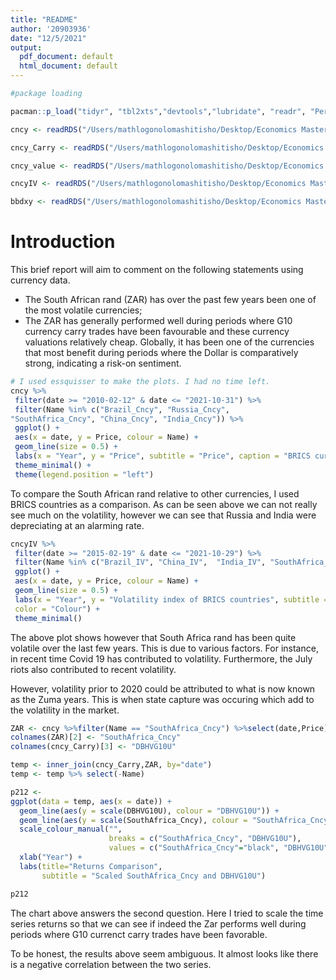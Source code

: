 ```yaml
---
title: "README"
author: '20903936'
date: "12/5/2021"
output:
  pdf_document: default
  html_document: default
---
```


```r

#package loading 

pacman::p_load("tidyr", "tbl2xts","devtools","lubridate", "readr", "PerformanceAnalytics", "ggplot2", "dplyr","tidyverse","xts")

cncy <- readRDS("/Users/mathlogonolomashitisho/Desktop/Economics Masters /Semester 2/Fin Metrics/Financial Econometrics Practical/data/currencies.rds",refhook = NULL)

cncy_Carry <- readRDS("/Users/mathlogonolomashitisho/Desktop/Economics Masters /Semester 2/Fin Metrics/Financial Econometrics Practical/data/cncy_Carry.rds",refhook = NULL)

cncy_value <- readRDS("/Users/mathlogonolomashitisho/Desktop/Economics Masters /Semester 2/Fin Metrics/Financial Econometrics Practical/data/cncy_value.rds",refhook = NULL)

cncyIV <- readRDS("/Users/mathlogonolomashitisho/Desktop/Economics Masters /Semester 2/Fin Metrics/Financial Econometrics Practical/data/cncyIV.rds",refhook = NULL)

bbdxy <- readRDS("/Users/mathlogonolomashitisho/Desktop/Economics Masters /Semester 2/Fin Metrics/Financial Econometrics Practical/data/bbdxy.rds",refhook = NULL)

```

# Introduction

This brief report will aim to comment on the following statements using currency data.

- The South African rand (ZAR) has over the past few years been one of the most volatile
currencies;
-  The ZAR has generally performed well during periods where G10 currency carry trades
have been favourable and these currency valuations relatively cheap. Globally, it has been
one of the currencies that most benefit during periods where the Dollar is comparatively
strong, indicating a risk-on sentiment.


```r
# I used essquisser to make the plots. I had no time left. 
cncy %>%
 filter(date >= "2010-02-12" & date <= "2021-10-31") %>%
 filter(Name %in% c("Brazil_Cncy", "Russia_Cncy", 
"SouthAfrica_Cncy", "China_Cncy", "India_Cncy")) %>%
 ggplot() +
 aes(x = date, y = Price, colour = Name) +
 geom_line(size = 0.5) +
 labs(x = "Year", y = "Price", subtitle = "Price", caption = "BRICS currency comparison") +
 theme_minimal() +
 theme(legend.position = "left")
```
To compare the South African rand relative to other currencies, I used BRICS countries as a comparison. As can be seen above we can not really see much on the volatility, however we can see that Russia and India were depreciating at an alarming rate.

```r

cncyIV %>%
 filter(date >= "2015-02-19" & date <= "2021-10-29") %>%
 filter(Name %in% c("Brazil_IV", "China_IV",  "India_IV", "SouthAfrica_IV", "Russia_IV")) %>%
 ggplot() +
 aes(x = date, y = Price, colour = Name) +
 geom_line(size = 0.5) +
 labs(x = "Year", y = "Volatility index of BRICS countries", subtitle = "Volatility comparison of BRICS", caption = "BRICS ", 
 color = "Colour") +
 theme_minimal()
```

The above plot shows however that South Africa rand has been quite volatile over the last few years. This is due to various factors. For instance, in recent time Covid 19 has contributed to volatility. Furthermore, the July riots  also contributed to recent volatility. 

However, volatility prior to 2020 could be attributed to what is now known as the Zuma years. This is when state capture was occuring which add to the volatility in the market.

```r


ZAR <- cncy %>%filter(Name == "SouthAfrica_Cncy") %>%select(date,Price) 
colnames(ZAR)[2] <- "SouthAfrica_Cncy"
colnames(cncy_Carry)[3] <- "DBHVG10U"

temp <- inner_join(cncy_Carry,ZAR, by="date")
temp <- temp %>% select(-Name)
```


```r

p212 <-
ggplot(data = temp, aes(x = date)) +
  geom_line(aes(y = scale(DBHVG10U), colour = "DBHVG10U")) +
  geom_line(aes(y = scale(SouthAfrica_Cncy), colour = "SouthAfrica_Cncy")) +
  scale_colour_manual("", 
                      breaks = c("SouthAfrica_Cncy", "DBHVG10U"),
                      values = c("SouthAfrica_Cncy"="black", "DBHVG10U"="red")) +
  xlab("Year") + 
  labs(title="Returns Comparison",
       subtitle = "Scaled SouthAfrica_Cncy and DBHVG10U")

p212
```
The chart above answers the second question. Here I tried to scale the time series returns so that we can see if indeed the Zar performs well during periods where G10 currenct carry trades have been favorable. 

To be honest, the results above seem ambiguous. It almost looks like there is a negative correlation between the two series. 

